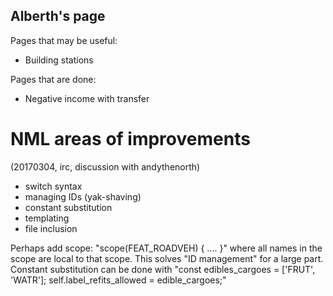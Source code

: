 == Alberth's page ==
Pages that may be useful:
* Building stations

Pages that are done:
* Negative income with transfer

= NML areas of improvements =
(20170304, irc, discussion with andythenorth)
* switch syntax
* managing IDs (yak-shaving)
* constant substitution
* templating
* file inclusion

Perhaps add scope: "scope(FEAT_ROADVEH) { .... }"  where all names in the scope are local to that scope. This solves "ID management" for a large part.
Constant substitution can be done with "const edibles_cargoes = ['FRUT', 'WATR'];    self.label_refits_allowed = edible_cargoes;"